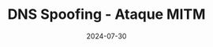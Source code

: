 ---
title: 'DNS Spoofing - Ataque MITM'
date: '2024-07-30'
summary: 'Como continuação do ultimo artigo, iremos aprender como funciona o ataque DNS Spoofing, e como redirecionar requisições DNS ao nosso servidor.'
tags: ['hacking', 'mitm']
draft: true
---